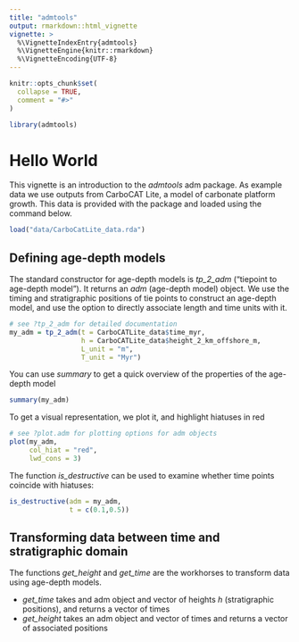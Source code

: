 ```yaml
---
title: "admtools"
output: rmarkdown::html_vignette
vignette: >
  %\VignetteIndexEntry{admtools}
  %\VignetteEngine{knitr::rmarkdown}
  %\VignetteEncoding{UTF-8}
---
```


```r
knitr::opts_chunk$set(
  collapse = TRUE,
  comment = "#>"
)
```

```r
library(admtools)
```

# Hello World

This vignette is an introduction to the _admtools_ adm package. As example data we use outputs from CarboCAT Lite, a model of carbonate platform growth. This data is provided with the package and loaded using the command below.

```r
load("data/CarboCatLite_data.rda")
```

## Defining age-depth models

The standard constructor for age-depth models is _tp_2_adm_ ("tiepoint to age-depth model"). It returns an _adm_ (age-depth model) object.
We use the timing and stratigraphic positions of tie points to construct an age-depth model, and use the option to directly associate length and time units with it.

```R
# see ?tp_2_adm for detailed documentation
my_adm = tp_2_adm(t = CarboCATLite_data$time_myr,
                  h = CarboCATLite_data$height_2_km_offshore_m,
                  L_unit = "m",
                  T_unit = "Myr")
```

You can use _summary_ to get a quick overview of the properties of the age-depth model
```R
summary(my_adm)
```

To get a visual representation, we plot it, and highlight hiatuses in red

```R
# see ?plot.adm for plotting options for adm objects
plot(my_adm,
     col_hiat = "red",
     lwd_cons = 3)
```

The function _is_destructive_ can be used to examine whether time points coincide with hiatuses:

```R
is_destructive(adm = my_adm,
               t = c(0.1,0.5)) 
```

## Transforming data between time and stratigraphic domain

The functions _get_height_ and _get_time_ are the workhorses to transform data using age-depth models.

* _get_time_ takes and adm object and vector of heights _h_  (stratigraphic positions), and returns a vector of times
* _get_height_ takes an adm object and vector of times and returns a vector of associated positions